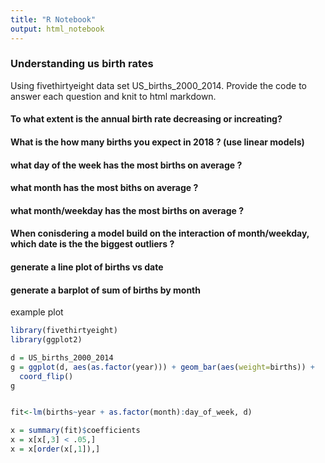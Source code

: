 ```yaml
---
title: "R Notebook"
output: html_notebook
---
```

### Understanding us birth rates

Using fivethirtyeight data set US_births_2000_2014. Provide the code to answer each question and knit to html markdown.   

#### To what extent is the annual birth rate decreasing or increating? 

#### What is the how many births you expect in 2018 ? (use linear models)

#### what day of the week has the most births on average ? 

#### what month has the most biths on average ? 

#### what month/weekday has the most births on average ?

#### When conisdering a model build on the interaction of month/weekday, which date is the the biggest outliers ? 

#### generate a line plot of births vs date

#### generate a barplot of sum of births by month



example plot

```r
library(fivethirtyeight)
library(ggplot2)

d = US_births_2000_2014
g = ggplot(d, aes(as.factor(year))) + geom_bar(aes(weight=births)) +
  coord_flip()
g


fit<-lm(births~year + as.factor(month):day_of_week, d)

x = summary(fit)$coefficients
x = x[x[,3] < .05,]
x = x[order(x[,1]),]


```
